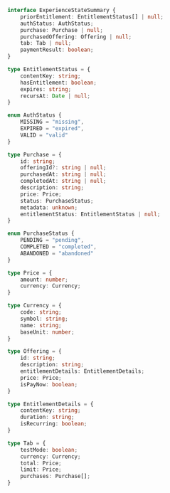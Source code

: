 ```typescript ExperienceStateSummary type definition
interface ExperienceStateSummary {
    priorEntitlement: EntitlementStatus[] | null;
    authStatus: AuthStatus;
    purchase: Purchase | null;
    purchasedOffering: Offering | null;
    tab: Tab | null;
    paymentResult: boolean;
}

type EntitlementStatus = {
    contentKey: string;
    hasEntitlement: boolean;
    expires: string;
    recursAt: Date | null;
}

enum AuthStatus {
    MISSING = "missing",
    EXPIRED = "expired",
    VALID = "valid"
}

type Purchase = {
    id: string;
    offeringId?: string | null;
    purchasedAt: string | null;
    completedAt: string | null;
    description: string;
    price: Price;
    status: PurchaseStatus;
    metadata: unknown;
    entitlementStatus: EntitlementStatus | null;
}

enum PurchaseStatus {
    PENDING = "pending",
    COMPLETED = "completed",
    ABANDONED = "abandoned"
}

type Price = {
    amount: number;
    currency: Currency;
}

type Currency = {
    code: string;
    symbol: string;
    name: string;
    baseUnit: number;
}

type Offering = {
    id: string;
    description: string;
    entitlementDetails: EntitlementDetails;
    price: Price;
    isPayNow: boolean;
}

type EntitlementDetails = {
    contentKey: string;
    duration: string;
    isRecurring: boolean;
}

type Tab = {
    testMode: boolean;
    currency: Currency;
    total: Price;
    limit: Price;
    purchases: Purchase[];
}
```
